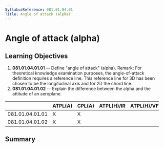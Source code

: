 ```yaml
---
SyllabusReference: 081.01.04.01
Title: Angle of attack (alpha)
---
```


# Angle of attack (alpha)

## Learning Objectives

1.  **081.01.04.01.01** -- Define "angle of attack" (alpha). Remark: For
    theoretical knowledge examination purposes, the angle-of-attack definition
    requires a reference line. This reference line for 3D has been chosen to be
    the longitudinal axis and for 2D the chord line.
2.  **081.01.04.01.02** -- Explain the difference between the alpha and the
    attitude of an aeroplane.

|                 | ATPL(A) | CPL(A) | ATPL(H)/IR | ATPL(H)/VFR | CPL(H) | IR  | CBIR(A) |
| --------------- | ------- | ------ | ---------- | ----------- | ------ | --- | ------- |
| 081.01.04.01.01 | X       | X      |            |             |        |     |         |
| 081.01.04.01.02 | X       | X      |            |             |        |     |         |

## Summary
